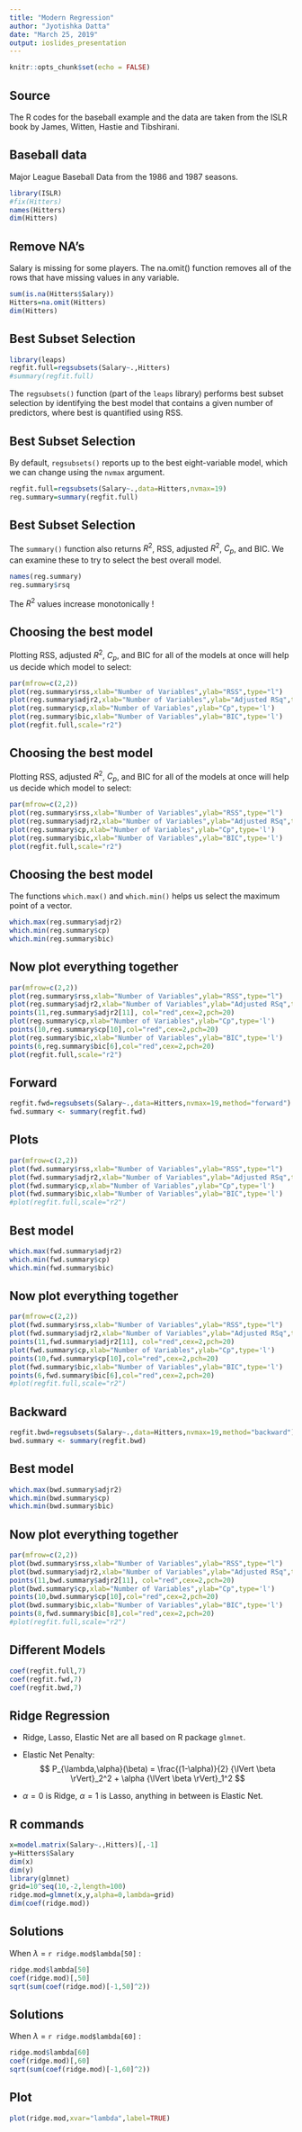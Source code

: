 ```yaml
---
title: "Modern Regression"
author: "Jyotishka Datta"
date: "March 25, 2019"
output: ioslides_presentation
---
```


```r
knitr::opts_chunk$set(echo = FALSE)
```

## Source 

The R codes for the baseball example and the data are taken from the ISLR book by James, Witten, Hastie and Tibshirani. 

## Baseball data

Major League Baseball Data from the 1986 and 1987 seasons.

```R
library(ISLR)
#fix(Hitters)
names(Hitters)
dim(Hitters)
```

## Remove NA's

Salary is missing for some players. The na.omit() function
removes all of the rows that have missing values in any variable.

```R
sum(is.na(Hitters$Salary))
Hitters=na.omit(Hitters)
dim(Hitters)
```

## Best Subset Selection

```r
library(leaps)
regfit.full=regsubsets(Salary~.,Hitters)
#summary(regfit.full)
```

The `regsubsets()` function (part of the `leaps` library) performs best subset selection by identifying the best model that contains a given number of predictors, where best is quantified using RSS. 

## Best Subset Selection

By default, `regsubsets()` reports up to the best eight-variable model, which we can change using the `nvmax` argument. 

```R
regfit.full=regsubsets(Salary~.,data=Hitters,nvmax=19)
reg.summary=summary(regfit.full)
```


## Best Subset Selection

The `summary()` function also returns $R^2$, RSS, adjusted $R^2$, $C_p$, and BIC.
We can examine these to try to select the best overall model.

```r
names(reg.summary)
reg.summary$rsq
```

The $R^2$ values increase monotonically !

## Choosing the best model 

Plotting RSS, adjusted $R^2$, $C_p$, and BIC for all of the models at once will
help us decide which model to select:

```r
par(mfrow=c(2,2))
plot(reg.summary$rss,xlab="Number of Variables",ylab="RSS",type="l")
plot(reg.summary$adjr2,xlab="Number of Variables",ylab="Adjusted RSq",type="l")
plot(reg.summary$cp,xlab="Number of Variables",ylab="Cp",type='l')
plot(reg.summary$bic,xlab="Number of Variables",ylab="BIC",type='l')
plot(regfit.full,scale="r2")
```


## Choosing the best model 

Plotting RSS, adjusted $R^2$, $C_p$, and BIC for all of the models at once will
help us decide which model to select:

```r
par(mfrow=c(2,2))
plot(reg.summary$rss,xlab="Number of Variables",ylab="RSS",type="l")
plot(reg.summary$adjr2,xlab="Number of Variables",ylab="Adjusted RSq",type="l")
plot(reg.summary$cp,xlab="Number of Variables",ylab="Cp",type='l')
plot(reg.summary$bic,xlab="Number of Variables",ylab="BIC",type='l')
plot(regfit.full,scale="r2")
```


## Choosing the best model 

The functions `which.max()` and `which.min()` helps us select the maximum point of a vector. 

```r
which.max(reg.summary$adjr2)
which.min(reg.summary$cp)
which.min(reg.summary$bic)
```


## Now plot everything together 

```r
par(mfrow=c(2,2))
plot(reg.summary$rss,xlab="Number of Variables",ylab="RSS",type="l")
plot(reg.summary$adjr2,xlab="Number of Variables",ylab="Adjusted RSq",type="l")
points(11,reg.summary$adjr2[11], col="red",cex=2,pch=20)
plot(reg.summary$cp,xlab="Number of Variables",ylab="Cp",type='l')
points(10,reg.summary$cp[10],col="red",cex=2,pch=20)
plot(reg.summary$bic,xlab="Number of Variables",ylab="BIC",type='l')
points(6,reg.summary$bic[6],col="red",cex=2,pch=20)
plot(regfit.full,scale="r2")
```

## Forward 

```r
regfit.fwd=regsubsets(Salary~.,data=Hitters,nvmax=19,method="forward")
fwd.summary <- summary(regfit.fwd)
```


## Plots

```r
par(mfrow=c(2,2))
plot(fwd.summary$rss,xlab="Number of Variables",ylab="RSS",type="l")
plot(fwd.summary$adjr2,xlab="Number of Variables",ylab="Adjusted RSq",type="l")
plot(fwd.summary$cp,xlab="Number of Variables",ylab="Cp",type='l')
plot(fwd.summary$bic,xlab="Number of Variables",ylab="BIC",type='l')
#plot(regfit.full,scale="r2")
```

## Best model 

```r
which.max(fwd.summary$adjr2)
which.min(fwd.summary$cp)
which.min(fwd.summary$bic)
```


## Now plot everything together 

```r
par(mfrow=c(2,2))
plot(fwd.summary$rss,xlab="Number of Variables",ylab="RSS",type="l")
plot(fwd.summary$adjr2,xlab="Number of Variables",ylab="Adjusted RSq",type="l")
points(11,fwd.summary$adjr2[11], col="red",cex=2,pch=20)
plot(fwd.summary$cp,xlab="Number of Variables",ylab="Cp",type='l')
points(10,fwd.summary$cp[10],col="red",cex=2,pch=20)
plot(fwd.summary$bic,xlab="Number of Variables",ylab="BIC",type='l')
points(6,fwd.summary$bic[6],col="red",cex=2,pch=20)
#plot(regfit.full,scale="r2")
```


## Backward 
```r
regfit.bwd=regsubsets(Salary~.,data=Hitters,nvmax=19,method="backward")
bwd.summary <- summary(regfit.bwd)
```

## Best model 

```r
which.max(bwd.summary$adjr2)
which.min(bwd.summary$cp)
which.min(bwd.summary$bic)
```

## Now plot everything together 

```r
par(mfrow=c(2,2))
plot(bwd.summary$rss,xlab="Number of Variables",ylab="RSS",type="l")
plot(bwd.summary$adjr2,xlab="Number of Variables",ylab="Adjusted RSq",type="l")
points(11,bwd.summary$adjr2[11], col="red",cex=2,pch=20)
plot(bwd.summary$cp,xlab="Number of Variables",ylab="Cp",type='l')
points(10,bwd.summary$cp[10],col="red",cex=2,pch=20)
plot(bwd.summary$bic,xlab="Number of Variables",ylab="BIC",type='l')
points(8,fwd.summary$bic[8],col="red",cex=2,pch=20)
#plot(regfit.full,scale="r2")
```

## Different Models {.smaller}

```r
coef(regfit.full,7)
coef(regfit.fwd,7)
coef(regfit.bwd,7)
```

## Ridge Regression 

-  Ridge, Lasso, Elastic Net are all based on R package `glmnet`.
- Elastic Net Penalty: 
$$
P_{\lambda,\alpha}(\beta) = \frac{(1-\alpha)}{2} {\lVert \beta \rVert}_2^2 + \alpha {\lVert \beta \rVert}_1^2
$$

- $\alpha = 0$ is Ridge, $\alpha = 1$ is Lasso, anything in between is Elastic Net. 

## R commands 

```r
x=model.matrix(Salary~.,Hitters)[,-1]
y=Hitters$Salary
dim(x)
dim(y)
library(glmnet)
grid=10^seq(10,-2,length=100)
ridge.mod=glmnet(x,y,alpha=0,lambda=grid)
dim(coef(ridge.mod))
```

## Solutions {.smaller}

When $\lambda$ = `r ridge.mod$lambda[50]` : 

```r
ridge.mod$lambda[50]
coef(ridge.mod)[,50]
sqrt(sum(coef(ridge.mod)[-1,50]^2))
```

## Solutions {.smaller}

When $\lambda$ = `r ridge.mod$lambda[60]` : 

```r
ridge.mod$lambda[60]
coef(ridge.mod)[,60]
sqrt(sum(coef(ridge.mod)[-1,60]^2))
```

## Plot 

```r
plot(ridge.mod,xvar="lambda",label=TRUE)
```
